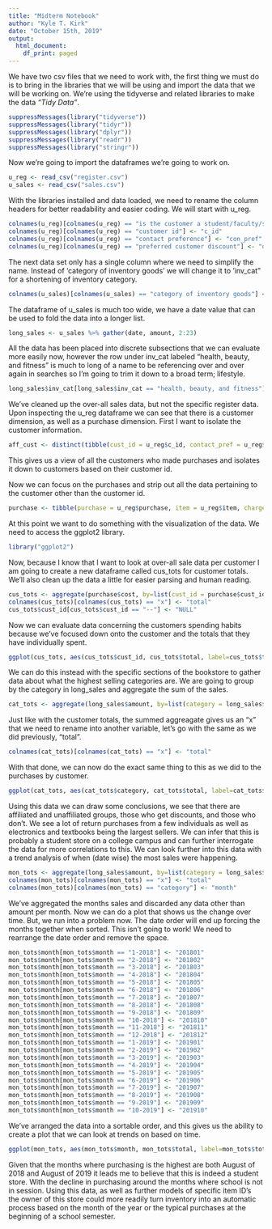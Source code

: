 ```yaml
---
title: "Midterm Notebook"
author: "Kyle T. Kirk"
date: "October 15th, 2019"
output:
  html_document:
    df_print: paged
---
```


We have two csv files that we need to work with, the first thing we must do is to bring in the libraries that we will be using and import the data that we will be working on. We're using the tidyverse and related libraries to make the data *"Tidy Data"*.

```r
suppressMessages(library("tidyverse"))
suppressMessages(library("tidyr"))
suppressMessages(library("dplyr"))
suppressMessages(library("readr"))
suppressMessages(library("stringr"))
```

Now we're going to import the dataframes we're going to work on.

```r
u_reg <- read_csv("register.csv")
u_sales <- read_csv("sales.csv")
```

With the libraries installed and data loaded, we need to rename the column headers for better readability and easier coding. We will start with u_reg.

```r
colnames(u_reg)[colnames(u_reg) == "is the customer a student/faculty/staff (0) or unaffiliated (1)"] <- "aff"
colnames(u_reg)[colnames(u_reg) == "customer id"] <- "c_id"
colnames(u_reg)[colnames(u_reg) == "contact preference"] <- "con_pref"
colnames(u_reg)[colnames(u_reg) == "preferred customer discount"] <- "discount"
```

The next data set only has a single column where we need to simplify the name. Instead of 'category of inventory goods' we will change it to 'inv_cat" for a shortening of inventory category.

```r
colnames(u_sales)[colnames(u_sales) == "category of inventory goods"] <- "inv_cat"
```

The dataframe of u_sales is much too wide, we have a date value that can be used to fold the data into a longer list.

```r
long_sales <- u_sales %>% gather(date, amount, 2:23)
```

All the data has been placed into discrete subsections that we can evaluate more easily now, however the row under inv_cat labeled "health, beauty, and fitness" is much to long of a name to be referencing over and over again in searches so I'm going to trim it down to a broad term; lifestyle.

```r
long_sales$inv_cat[long_sales$inv_cat == "health, beauty, and fitness"] <- "lifestyle"
```

We've cleaned up the over-all sales data, but not the specific register data. Upon inspecting the u_reg dataframe we can see that there is a customer dimension, as well as a purchase dimension. First I want to isolate the customer information. 

```r
aff_cust <- distinct(tibble(cust_id = u_reg$c_id, contact_pref = u_reg$con_pref, news_get = u_reg$newsletter))
```

This gives us a view of all the customers who made purchases and isolates it down to customers based on their customer id. 

Now we can focus on the purchases and strip out all the data pertaining to the customer other than the customer id.

```r
purchase <- tibble(purchase = u_reg$purchase, item = u_reg$item, charge = u_reg$charge, cost = u_reg$price, cust_id = u_reg$c_id, aff = u_reg$aff)
```

At this point we want to do something with the visualization of the data. We need to access the ggplot2 library.

```r
library("ggplot2")
```

Now, because I know that I want to look at over-all sale data per customer I am going to create a new dataframe called cus_tots for customer totals. We'll also clean up the data a little for easier parsing and human reading.

```r
cus_tots <- aggregate(purchase$cost, by=list(cust_id = purchase$cust_id), FUN=sum)
colnames(cus_tots)[colnames(cus_tots) == "x"] <- "total"
cus_tots$cust_id[cus_tots$cust_id == "--"] <- "NULL"
```

Now we can evaluate data concerning the customers spending habits because we've focused down onto the customer and the totals that they have individually spent.

```r
ggplot(cus_tots, aes(cus_tots$cust_id, cus_tots$total, label=cus_tots$total)) + geom_bar(stat = "identity", fill = "lightblue") + scale_x_discrete("Customer ID") + scale_y_continuous("Spent") + theme(axis.text.x = element_text(angle = 90, vjust = 0.5)) + geom_text(size = 3, position = position_stack(vjust = .9))
```

We can do this instead with the specific sections of the bookstore to gather data about what the highest selling categories are. We are going to group by the category in long_sales and aggregate the sum of the sales.

```r
cat_tots <- aggregate(long_sales$amount, by=list(category = long_sales$inv_cat), FUN=sum)
```

Just like with the customer totals, the summed aggreagate gives us an "x" that we need to rename into another variable, let's go with the same as we did previously, "total".
```r
colnames(cat_tots)[colnames(cat_tots) == "x"] <- "total"
```

With that done, we can now do the exact same thing to this as we did to the purchases by customer.

```r
ggplot(cat_tots, aes(cat_tots$category, cat_tots$total, label=cat_tots$total)) + geom_bar(stat = "identity", fill = "lightblue") + scale_x_discrete("Customer ID") + scale_y_continuous("Spent") + theme(axis.text.x = element_text(angle = 90, vjust = 0.5)) + geom_text(size = 3, position = position_stack(vjust = 0.9))
```

Using this data we can draw some conclusions, we see that there are affiliated and unaffiliated groups, those who get discounts, and those who don't. We see a lot of return purchases from a few individuals as well as electronics and textbooks being the largest sellers. We can infer that this is probably a student store on a college campus and can further interrogate the data for more correlations to this. We can look further into this data with a trend analysis of when (date wise) the most sales were happening.

```r
mon_tots <- aggregate(long_sales$amount, by=list(category = long_sales$date), FUN=sum)
colnames(mon_tots)[colnames(mon_tots) == "x"] <- "total"
colnames(mon_tots)[colnames(mon_tots) == "category"] <- "month"
```

We've aggregated the months sales and discarded any data other than amount per month. Now we can do a plot that shows us the change over time. But, we run into a problem now. The date order will end up forcing the months together when sorted. This isn't going to work! We need to rearrange the date order and remove the space.

```r
mon_tots$month[mon_tots$month == "1-2018"] <- "201801"
mon_tots$month[mon_tots$month == "2-2018"] <- "201802"
mon_tots$month[mon_tots$month == "3-2018"] <- "201803"
mon_tots$month[mon_tots$month == "4-2018"] <- "201804"
mon_tots$month[mon_tots$month == "5-2018"] <- "201805"
mon_tots$month[mon_tots$month == "6-2018"] <- "201806"
mon_tots$month[mon_tots$month == "7-2018"] <- "201807"
mon_tots$month[mon_tots$month == "8-2018"] <- "201808"
mon_tots$month[mon_tots$month == "9-2018"] <- "201809"
mon_tots$month[mon_tots$month == "10-2018"] <- "201810"
mon_tots$month[mon_tots$month == "11-2018"] <- "201811"
mon_tots$month[mon_tots$month == "12-2018"] <- "201812"
mon_tots$month[mon_tots$month == "1-2019"] <- "201901"
mon_tots$month[mon_tots$month == "2-2019"] <- "201902"
mon_tots$month[mon_tots$month == "3-2019"] <- "201903"
mon_tots$month[mon_tots$month == "4-2019"] <- "201904"
mon_tots$month[mon_tots$month == "5-2019"] <- "201905"
mon_tots$month[mon_tots$month == "6-2019"] <- "201906"
mon_tots$month[mon_tots$month == "7-2019"] <- "201907"
mon_tots$month[mon_tots$month == "8-2019"] <- "201908"
mon_tots$month[mon_tots$month == "9-2019"] <- "201909"
mon_tots$month[mon_tots$month == "10-2019"] <- "201910"
```


We've arranged the data into a sortable order, and this gives us the ability to create a plot that we can look at trends on based on time.


```r
ggplot(mon_tots, aes(mon_tots$month, mon_tots$total, label=mon_tots$total)) + geom_bar(stat = "identity", fill = "lightblue") + scale_x_discrete("Monthly Sales") + scale_y_continuous("Spent") + theme(axis.text.x = element_text(angle = 90, vjust = 0.5)) + geom_text(size = 3, position = position_stack(vjust = 0.9))
```

Given that the months where purchasing is the highest are both August of 2018 and August of 2019 it leads me to believe that this is indeed a student store. With the decline in purchasing around the months where school is not in session. Using this data, as well as further models of specific item ID's the owner of this store could more readily turn inventory into an automatic process based on the month of the year or the typical purchases at the beginning of a school semester.

